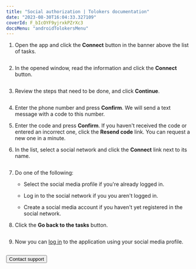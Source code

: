 ```yaml
---
title: "Social authorization | Tolokers documentation"
date: "2023-08-30T16:04:33.327109"
coverId: F_bIcOYF9yjrxkPZrXc3
docsMenu: "androidTolokersMenu"
---
```



<NewAuthorizationContent/>

1. Open the app and click the **Connect** button in the banner above the list of tasks.

    <Cut title="How it looks like — banner">

    <Image width="400px" withBackground imageId="2db3e7e2c9d8add1976923257f3a340b" alt="" />

    </Cut>

2. In the opened window, read the information and click the **Connect** button.

    <Cut title="How it looks like — info">

    <Image width="400px" withBackground imageId="c7da4d5363d2614fee741c40ce6de92f" alt="" />

    </Cut>

3. Review the steps that need to be done, and click **Continue**.

    <Cut title="How it looks like — necessary steps">

    <Image width="400px" withBackground imageId="d13b4461a6e30dfb3337d274b90d8a10" alt="" />

    </Cut>

4. Enter the phone number and press **Confirm**. We will send a text message with a code to this number.

5. Enter the code and press **Confirm**. If you haven't received the code or entered an incorrect one, click the **Resend code** link. You can request a new one in a minute.

6. In the list, select a social network and click the **Connect** link next to its name.

    <Cut title="How it looks like — choosing a social network">

    <Image width="400px" withBackground imageId="c97122c0dd7a38709db139d697546942" alt="" />

    </Cut>

7. Do one of the following:

    - Select the social media profile if you're already logged in.

    - Log in to the social network if you you aren't logged in.

    - Create a social media account if you haven't yet registered in the social network.

8. Click the **Go back to the tasks** button.

    <Cut title="How it looks like — successful migration">

    <Image width="400px" withBackground imageId="8e4c3ec62cf8da519dbe1fb684422f5a" alt="" />

    </Cut>

9. Now you can [log in](../auth#authorization) to the application using your social media profile.

    <Cut title="How it looks like — linked accounts">

    <Image width="700px" withBackground imageId="5f860b2d5bfa9a466368937b161a2650" alt="" />

    </Cut>

<Button view="defaultInverse" size="l" type="link" url="../troubleshooting/support?form-source=new-authorization">Contact support</Button>